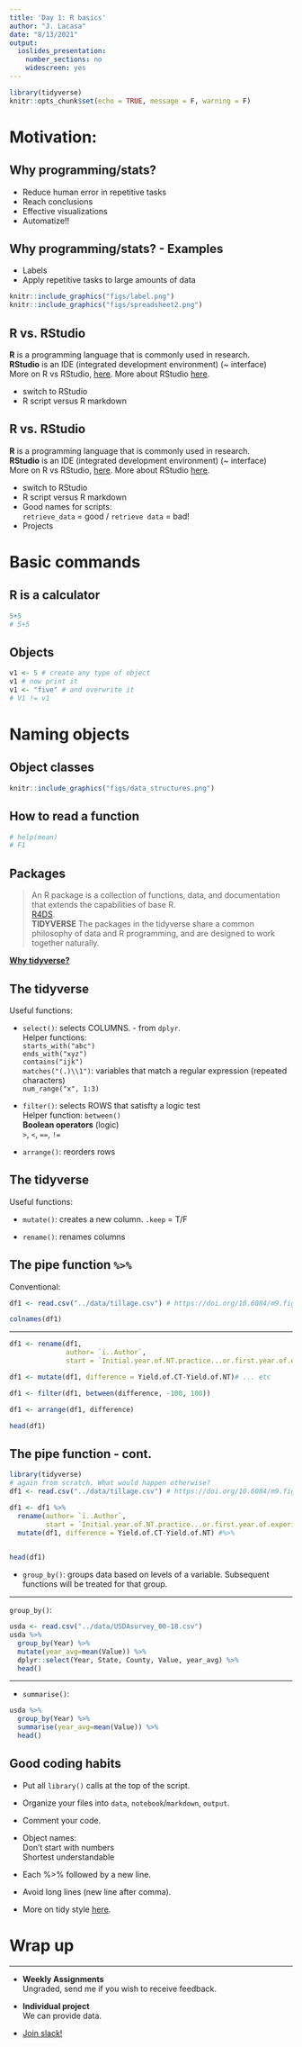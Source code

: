 ```yaml
---
title: 'Day 1: R basics'
author: "J. Lacasa"
date: "8/13/2021"
output:
  ioslides_presentation:
    number_sections: no
    widescreen: yes
---
```


```r
library(tidyverse)
knitr::opts_chunk$set(echo = TRUE, message = F, warning = F)
```

# Motivation:  


## Why programming/stats?  

* Reduce human error in repetitive tasks  
* Reach conclusions  
* Effective visualizations  
* Automatize!!  

## Why programming/stats? - Examples  

* Labels  
* Apply repetitive tasks to large amounts of data  

```r
knitr::include_graphics("figs/label.png")
knitr::include_graphics("figs/spreadsheet2.png")
```

## R vs. RStudio  

**R** is a programming language that is commonly used in research.   
**RStudio** is an IDE (integrated development environment) (~ interface)   
More on R vs RStudio, [here](https://mgimond.github.io/ES218/R_vs_RStudio.html). More about RStudio [here](https://b-rodrigues.github.io/modern_R/getting-to-know-rstudio.html).  

* switch to RStudio  
* R script versus R markdown  

## R vs. RStudio  

**R** is a programming language that is commonly used in research.   
**RStudio** is an IDE (integrated development environment) (~ interface)    
More on R vs RStudio, [here](https://mgimond.github.io/ES218/R_vs_RStudio.html). More about RStudio [here](https://b-rodrigues.github.io/modern_R/getting-to-know-rstudio.html).  

* switch to RStudio  
* R script versus R markdown  
* Good names for scripts:  
  `retrieve_data` = good / `retrieve data` = bad!  
* Projects  


# Basic commands  

## R is a calculator  
```r
5+5 
# 5+5 
```

## Objects  
```r
v1 <- 5 # create any type of object
v1 # now print it
v1 <- "five" # and overwrite it
# V1 != v1
```

# Naming objects

## Object classes    
```r
knitr::include_graphics("figs/data_structures.png")
```

## How to read a function  

```r
# help(mean)
# F1 
```

## Packages   

> An R package is a collection of functions, data, and documentation that extends the capabilities of base R.  
[R4DS](https://r4ds.had.co.nz/introduction.html#r).  
**TIDYVERSE**
The packages in the tidyverse share a common philosophy of data and R programming, and are designed to work together naturally.  

[**Why tidyverse?**](https://cran.r-project.org/web/packages/tidyverse/vignettes/manifesto.html)  

## The tidyverse  

Useful functions:  

* `select()`: selects COLUMNS. - from `dplyr`.  
  Helper functions:  
  `starts_with("abc")`  
  `ends_with("xyz")`  
  `contains("ijk")`  
  `matches("(.)\\1")`: variables that match a regular expression (repeated characters)  
  `num_range("x", 1:3)`  

* `filter()`: selects ROWS that satisfty a logic test  
  Helper function: `between()`  
  **Boolean operators** (logic)  
  `>`, `<`, `==`, `!=`  
  
* `arrange()`: reorders rows  

## The tidyverse  

Useful functions:  

* `mutate()`: creates a new column. `.keep` = T/F  

* `rename()`: renames columns  


## The pipe function `%>%`   

Conventional:  
```r
df1 <- read.csv("../data/tillage.csv") # https://doi.org/10.6084/m9.figshare.12155553

colnames(df1) 
```

***  

```r
df1 <- rename(df1,
              author= `ï..Author`,
              start = `Initial.year.of.NT.practice...or.first.year.of.experiment.if.missing.`)

df1 <- mutate(df1, difference = Yield.of.CT-Yield.of.NT)# ... etc

df1 <- filter(df1, between(difference, -100, 100))

df1 <- arrange(df1, difference)

head(df1)
```

## The pipe function - cont.    

```r
library(tidyverse)
# again from scratch. What would happen otherwise?
df1 <- read.csv("../data/tillage.csv") # https://doi.org/10.6084/m9.figshare.12155553

df1 <- df1 %>%
  rename(author= `ï..Author`,
         start = `Initial.year.of.NT.practice...or.first.year.of.experiment.if.missing.`) %>%
  mutate(df1, difference = Yield.of.CT-Yield.of.NT) #%>% 
  

head(df1)
```


* `group_by()`: groups data based on levels of a variable. Subsequent functions will be treated for that group.   

***
`group_by()`:  
```r
usda <- read.csv("../data/USDAsurvey_00-18.csv")
usda %>% 
  group_by(Year) %>% 
  mutate(year_avg=mean(Value)) %>% 
  dplyr::select(Year, State, County, Value, year_avg) %>% 
  head() 
```

***  

* `summarise()`:   
```r
usda %>%
  group_by(Year) %>% 
  summarise(year_avg=mean(Value)) %>%
  head()
```

## Good coding habits  

* Put all `library()` calls at the top of the script.  
* Organize your files into `data`, `notebook`/`markdown`, `output`.  
* Comment your code.  
* Object names:  
  Don't start with numbers  
  Shortest understandable  
* Each %>% followed by a new line.  
* Avoid long lines (new line after comma).  


* More on tidy style [here](style.tidyverse.org/).  

# Wrap up  

***
* **Weekly Assignments**     
  Ungraded, send me if you wish to receive feedback.  

* **Individual project**  
  We can provide data.  


* [Join slack!](https://join.slack.com/t/ksucropsteam/shared_invite/zt-vgtjmo8y-gqZfijM_N0URJ4GdZmvUwQ)
